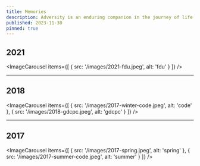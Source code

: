 ```yaml
---
title: Memories
description: Adversity is an enduring companion in the journey of life
published: 2023-11-30
pinned: true
---
```


## 2021

<ImageCarousel
  items={[
    {
      src: '/images/2021-fdu.jpeg',
      alt: 'fdu'
    }
  ]}
/>

---

## 2018

<ImageCarousel
  items={[
    {
      src: '/images/2017-winter-code.jpeg',
      alt: 'code'
    },
    {
      src: '/images/2018-gdcpc.jpeg',
      alt: 'gdcpc'
    }
  ]}
/>

---

## 2017

<ImageCarousel
  items={[
    {
      src: '/images/2017-spring.jpeg',
      alt: 'spring'
    },
    {
      src: '/images/2017-summer-code.jpeg',
      alt: 'summer'
    }
  ]}
/>
